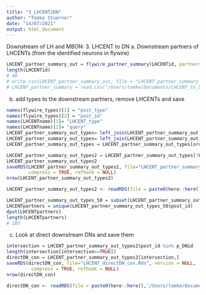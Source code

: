 ```yaml
---
title: "3_LHCENT2DN"
author: "Tomke Stuerner"
date: "14/07/2021"
output: html_document
---
```


Downstream of LH and MBON:
3. LHCENT to DN 
  a. Downstream partners of LHCENTs (from the identified neurons in flywire)
```r
LHCENT_partner_summary_out = flywire_partner_summary(LHCENTid, partners = "outputs", details = FALSE) 
length(LHCENTid)
# 48
# write.csv(LHCENT_partner_summary_out, file = "LHCENT_partner_summary_out.csv")
# LHCENT_partner_summary = read.csv("/Users/tomke/Documents/LHCENT_to_DN/LHCENT_partner_summary.csv")
```
  b. add types to the downstream partners, remove LHCENTs and save 
```r
names(flywire_types)[1] = "post_type"
names(flywire_types)[2] = "post_id"
names(LHCENTname)[1]= "LHCENT_type"
names(LHCENTname)[2]= "query"
LHCENT_partner_summary_out_types= left_join(LHCENT_partner_summary_out, LHCENTname, by = "query")
LHCENT_partner_summary_out_types= left_join(LHCENT_partner_summary_out_types, flywire_types, by = "post_id")
LHCENT_partner_summary_out_types = LHCENT_partner_summary_out_types[order(-LHCENT_partner_summary_out_types$weight),]
```
```r
LHCENT_partner_summary_out_types2 = LHCENT_partner_summary_out_types[!LHCENT_partner_summary_out_types$post_id %in% LHCENTid,]
LHCENT_partner_summary_out_types2
saveRDS(LHCENT_partner_summary_out_types2, file="LHCENT_partner_summary_out_types_14.7.Rds", version = NULL,
        compress = TRUE, refhook = NULL)
nrow(LHCENT_partner_summary_out_types2)
```
```r
LHCENT_partner_summary_out_types2 <- readRDS(file = paste0(here::here(),'/Users/tomke/Documents/dev/LH_MB_Downstream/LHCENT_partner_summary_out_types_14.7.Rds'))
```
```r
LHCENT_partner_summary_out_types_50 = subset(LHCENT_partner_summary_out_types2, LHCENT_partner_summary_out_types2$weight > 50)
LHCENTpartners = unique(LHCENT_partner_summary_out_types_50$post_id)
dput(LHCENTpartners)
length(LHCENTpartners)
# 185
```

  c. Look at direct downstream DNs and save them
```r
intersection = LHCENT_partner_summary_out_types2$post_id %in% p_DNid
length(intersection[intersection==TRUE])
directDN_con = LHCENT_partner_summary_out_types2[intersection,]
saveRDS(directDN_con, file="LHCENT_directDN_con.Rds", version = NULL,
         compress = TRUE, refhook = NULL)
nrow(directDN_con)
```
```r
directDN_con <- readRDS(file = paste0(here::here(),'/Users/tomke/Documents/dev/LHCENT_directDN_con.Rds'))
```